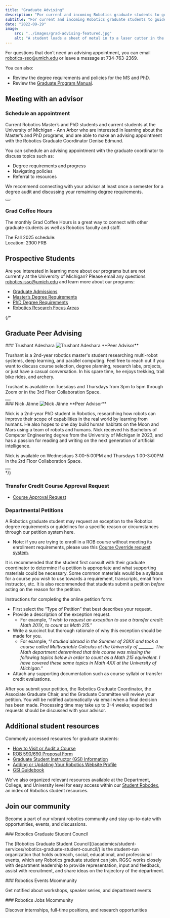 ```yaml
---
title: "Graduate Advising"
description: "For current and incoming Robotics graduate students to guide their studies."
subtitle: "For current and incoming Robotics graduate students to guide their studies"
date: "2022-09-29"
image:
    src: "../images/grad-advising-featured.jpg"
    alt: "A student loads a sheet of metal in to a laser cutter in the Makerspace"
---
```



For questions that don’t need an advising appointment, you can email robotics-sso@umich.edu or leave a message at 734-763-2369.

You can also:
* Review the degree requirements and policies for the MS and PhD.
* Review the [Graduate Program Manual](https://robotics.umich.edu/grad-guide).

## Meeting with an advisor

<div class="columns-1 lg:columns-2 gap-6">

<div class="surface rounded-lg p-6 mb-6 break-inside-avoid-column">

### Schedule an appointment

Current Robotics Master’s and PhD students and current students at the University of Michigan \- Ann Arbor who are interested in learning about the Master’s and PhD programs, and are able to make an advising appointment with the Robotics Graduate Coordinator Denise Edmund.

You can schedule an advising appointment with the graduate coordinator to discuss topics such as:

* Degree requirements and progress  
* Navigating policies  
* Referral to resources

We recommend connecting with your advisor at least once a semester for a degree audit and discussing your remaining degree requirements.

<Button href="https://calendar.app.google/uFV6eMYYFYdC6tA8A" text="Schedule advising appointment" />

</div>



<div class="surface rounded-lg p-6 mb-6 lg:mb-0 break-inside-avoid-column">

### Grad Coffee Hours

The monthly Grad Coffee Hours is a great way to connect with other graduate students as well as Robotics faculty and staff.

The Fall 2025 schedule:  
Location: 2300 FRB
</div>
<div class="surface rounded-lg p-6 mb-6 break-inside-avoid-column">

## Prospective Students
Are you interested in learning more about our programs but are not currently at the University of Michigan? Please email any questions [robotics-sso@umich.edu](mailto:robotics-sso@umich.edu) and learn more about our programs:

* [Graduate Admissions](https://robotics.umich.edu/academics/graduate/admissions/)  
* [Master’s Degree Requirements](http://robotics.umich.edu/academics/graduate/ms-degree-requirements)  
* [PhD Degree Requirements](http://robotics.umich.edu/academics/graduate/phd-degree-requirements)  
* [Robotics Research Focus Areas](https://robotics.umich.edu/research/focus-areas/)
</div>
</div>
{/* 

## Graduate Peer Advising

<TwoColumn>
<div slot="left">
<div class="surface card-padded">
### Trushant Adeshara

<Image src={trushant} alt="Trushant Adeshara" width={200} height={200} class="rounded-lg shadow-lg"  />
**Peer Advisor**

Trushant is a 2nd-year robotics master's student researching multi-robot systems, deep learning, and parallel computing. Feel free to reach out if you want to discuss course selection, degree planning, research labs, projects, or just have a casual conversation. In his spare time, he enjoys trekking, trail bike rides, and archery.

Trushant is available on Tuesdays and Thursdays from 3pm to 5pm through Zoom or in the 3rd Floor Collaboration Space.

<Button href="https://calendly.com/trushant-adeshara/peer-advisor-office-hours" text="Make an appointment" />
</div>
</div>
<div slot="right">
<div class="surface card-padded">
### Nick Jänne

<Image src={janne} alt="Nick Jänne" width={200} height={200} class="rounded-lg shadow-lg"  />
**Peer Advisor**

Nick is a 2nd-year PhD student in Robotics, researching how robots can improve their scope of capabilities in the real world by learning from humans. He also hopes to one day build human habitats on the Moon and Mars using a team of robots and humans. Nick received his Bachelors of Computer Engineering degree from the University of Michigan in 2023, and has a passion for reading and writing on the next generation of artificial intelligence.

Nick is available on Wednesdays 3:00-5:00PM and Thursdays 1:00-3:00PM in the 2rd Floor Collaboration Space.

<Button href="https://calendar.google.com/calendar/u/0/appointments/schedules/AcZssZ0x-CCDIXJdCsPxRIEMnWe2SSrJ1ZNN0Yyb9dZtq_1LrYxbjw2AJmIxW3KsDBIG5susBhtEOtAT" text="Make an appointment" />
</div>
</div>
</TwoColumn> */}


### Transfer Credit Course Approval Request

* [Course Approval Request](https://docs.google.com/forms/d/e/1FAIpQLSc5cGWCja2Y4OMsPL_SVYXeh1EJKfAGS422duZ5S4cN_xT-Pg/viewform)


### Departmental Petitions

A Robotics graduate student may request an exception to the Robotics degree requirements or guidelines for a specific reason or circumstances through our petition system here. 

* Note: if you are trying to enroll in a ROB course without meeting its enrollment requirements, please use this [Course Override request system](https://deptapps.engin.umich.edu/robovr/enrlreq/new?dept=210308).

It is recommended that the student first consult with their graduate coordinator to determine if a petition is appropriate and what supporting materials could be necessary. Some common materials would be a syllabus for a course you wish to use towards a requirement, transcripts, email from instructor, etc. It is also recommended that students submit a petition *before* acting on the reason for the petition.

<div class="surface card card-padded">
Instructions for completing the online petition form:

* First select the “Type of Petition” that best describes your request.   
* Provide a description of the exception request.   
  * For example, “*I wish to request an exception to use a transfer credit: Math 201X, to count as Math 215*.”  
* Write a succinct but thorough rationale of why this exception should be made for you.  
  * For example, “*I studied abroad in the Summer of 20XX and took a course called Multivariable Calculus at the University of \_\_\_\_\_\_\_. The Math department determined that this course was missing the following topics below in order to count as a Math 215 equivalent. I have covered these same topics in Math 4XX at the University of Michigan.*”  
* Attach any supporting documentation such as course syllabi or transfer credit evaluations.


After you submit your petition, the Robotics Graduate Coordinator, the Associate Graduate Chair, and the Graduate Committee will review your petition. You will be notified automatically via email when a final decision has been made. Processing time may take up to 3-4 weeks; expedited requests should be discussed with your advisor.
</div>

## Additional student resources

Commonly accessed resources for graduate students:
<ColumnList>
- [How to Visit or Audit a Course](/academics/student-services/registering-for-classes#visitaudit-a-course)
- [ROB 590/690 Proposal Form](https://docs.google.com/forms/d/e/1FAIpQLSea5YctmfxwoRBWPfQxC6n1Pw8-SU2IHf8MXTZQ09rNmhu_CA/viewform)
- [Graduate Student Instructor (GSI) Information](https://hr.umich.edu/working-u-m/my-employment/academic-human-resources/faculty-appointments/graduate-student-instructors-graduate-student-staff-assistants-appointment-guide)
- [Adding or Updating Your Robotics Website Profile](https://docs.google.com/spreadsheets/d/1f7zkbOIKgNURCmXfjXHyyUz4r6cBaM8609zCRGRGhY0/edit?usp=sharing)
- [GSI Guidebook](https://crlt.umich.edu/sites/default/files/resource_files/GSI_Guidebook/GSI_Guidebook_v.pdf)
</ColumnList>

We've also organized relevant resources available at the Department, College, and University level for easy access within our [<RobodexIcon class="w-7 h-7 mr-1" />Student Robodex](/academics/student-services/robodex), an index of Robotics student resources.

<RobodexButton href="/academics/student-services/robodex" />

## Join our community

<p class="mb-6">Become a part of our vibrant robotics community and stay up-to-date with opportunities, events, and discussions.</p>

<div class="grid grid-cols-1 md:grid-cols-2 gap-4 mb-6">

 <div class="col-span-1 md:col-span-2 surface rounded-lg p-4 border border-maize/60 hover:border-maize transition-all duration-200">
   ### Robotics Graduate Student Council
    <p class="mt-2 text-sm">
    The [Robotics Graduate Student Council](/academics/student-services/robotics-graduate-student-council/) is the student-run organization that holds outreach, social, educational, and professional events, which any Robotics graduate student can join. RGSC works closely with department leadership to provide representation, input and feedback, assist with recruitment, and share ideas on the trajectory of the department.
</p>
     <MaizeButton href="/academics/student-services/robotics-undergraduate-student-council" text="Join RGSC" external="true" />
  </div>


  <div class="surface rounded-lg p-4 border border-maize/60 hover:border-maize transition-all duration-200">
  ### Robotics Events Mcommunity
    <p class="mt-2 text-sm">Get notified about workshops, speaker series, and department events</p>
    <MaizeButton href="https://mcommunity.umich.edu/group/Robotics%20Events" text="Join Robotics Events" external="true" />  
  </div>
  <div class="surface rounded-lg p-4 border border-maize/60 hover:border-maize transition-all duration-200">
  ### Robotics Jobs Mcommunity
     <p class="mt-2 text-sm">Discover internships, full-time positions, and research opportunities</p>
    <MaizeButton href="https://mcommunity.umich.edu/group/Robotics%20Jobs" text="Join Robotics Jobs" external="true" />
 
  </div>
</div>

